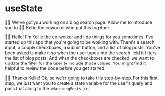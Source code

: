 # useState

👨‍💼 We've got you working on a blog search page. Allow me to introduce you to
🧝‍♂️ Kellie the coworker who put this together.

🧝‍♂️ Hello! I'm Kellie the co-worker and I do things for you sometimes. I've
started up this app that you're going to be working with. There's a search
input, a couple checkboxes, a submit button, and a list of blog posts. You've
been asked to make it so when the user types into the search field it filters
the list of blog posts. And when the checkboxes are checked, we want to update
the filter for the user to include those values. You might find it helpful to
review the code before you get started.

👨‍💼 Thanks Kellie! Ok, so we're going to take this step-by-step. For this first
step, we just want you to create a state variable for the user's query and pass
that along to the `<MatchingPosts />`.

